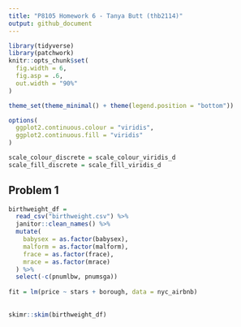 ```yaml
---
title: "P8105 Homework 6 - Tanya Butt (thb2114)"
output: github_document
---
```


```r
library(tidyverse)
library(patchwork)
knitr::opts_chunk$set(
  fig.width = 6,
  fig.asp = .6,
  out.width = "90%"
)

theme_set(theme_minimal() + theme(legend.position = "bottom"))

options(
  ggplot2.continuous.colour = "viridis",
  ggplot2.continuous.fill = "viridis"
)

scale_colour_discrete = scale_colour_viridis_d
scale_fill_discrete = scale_fill_viridis_d
```

## Problem 1

```r
birthweight_df = 
  read_csv("birthweight.csv") %>% 
  janitor::clean_names() %>% 
  mutate(
    babysex = as.factor(babysex),
    malform = as.factor(malform),
    frace = as.factor(frace),
    mrace = as.factor(mrace)
  ) %>% 
  select(-c(pnumlbw, pnumsga))
    
fit = lm(price ~ stars + borough, data = nyc_airbnb)
  
  
skimr::skim(birthweight_df)

```

